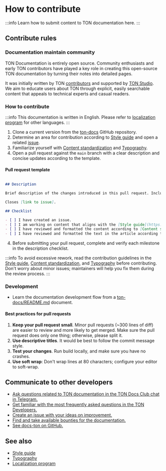 # How to contribute

:::info
Learn how to submit content to TON documentation here.
:::

## Contribute rules

### Documentation maintain community

TON Documentation is entirely open source. Community enthusiasts and early TON contributors have played a key role in creating this open-source TON documentation by turning their notes into detailed pages.

It was initially written by TON [contributors](/v3/contribute/maintainers/) and supported by [TON Studio](https://tonstudio.io/).
We aim to educate users about TON through explicit, easily searchable content that appeals to technical experts and casual readers.

### How to contribute

:::info
This documentation is written in English. Please refer to [localization program](/v3/contribute/localization-program/how-to-contribute/) for other languages.
:::

1. Clone a current version from the [ton-docs](https://github.com/ton-community/ton-docs) GitHub repository.
2. Determine an area for contribution according to [Style guide](/v3/contribute/style-guide/) and open a related [issue](https://github.com/ton-community/ton-docs/issues).
3. Familiarize yourself with [Content standardization](/v3/contribute/content-standardization/) and [Typography](/v3/contribute/typography/).
4. Open a pull request against the `main` branch with a clear description and concise updates according to the template.

#### Pull request template

```md

## Description

Brief description of the changes introduced in this pull request. Include any relevant issue numbers or links.

Closes [link to issue].

## Checklist

- [ ] I have created an issue.
- [ ] I am working on content that aligns with the [Style guide](https://docs.ton.org/v3/contribute/style-guide/).
- [ ] I have reviewed and formatted the content according to [Content standardization](https://docs.ton.org/v3/contribute/content-standardization/).
- [ ] I have reviewed and formatted the text in the article according to [Typography](https://docs.ton.org/v3/contribute/typography/).

```

4. Before submitting your pull request, complete and verify each milestone in the description checklist.

:::info
To avoid excessive rework, read the contribution guidelines in the [Style guide](/v3/contribute/style-guide/), [Content standardization](/v3/contribute/content-standardization/), and [Typography](/v3/contribute/typography/) before contributing. Don't worry about minor issues; maintainers will help you fix them during the review process.
:::

### Development

* Learn the documentation development flow from a [ton-docs/README.md](https://github.com/ton-community/ton-docs?tab=readme-ov-file#set-up-your-environment-%EF%B8%8F) document.

#### Best practices for pull requests

1. **Keep your pull request small**. Minor pull requests (~300 lines of diff) are easier to review and more likely to get merged. Make sure the pull request does only one thing; otherwise, please split it.
2. **Use descriptive titles**. It would be best to follow the commit message style.
3. **Test your changes**. Run build locally, and make sure you have no crashes.
4. **Use soft wrap**: Don't wrap lines at 80 characters; configure your editor to soft-wrap.

## Communicate to other developers

* [Ask questions related to TON documentation in the TON Docs Club chat in Telegram.](https://t.me/+c-0fVO4XHQsyOWM8)
* [Get familiar with the most frequently asked questions in the TON Developers.](https://t.me/tondev_eng)
* [Create an issue with your ideas on improvement.](https://github.com/ton-community/ton-docs/issues)
* [Find and take available bounties for the documentation.](https://github.com/ton-society/ton-footsteps/issues?q=documentation)
* [See docs-ton on GitHub.](https://github.com/ton-community/ton-docs)

## See also

* [Style guide](/v3/contribute/style-guide/)
* [Typography](/v3/contribute/typography/)
* [Localization program](/v3/contribute/localization-program/overview/)

